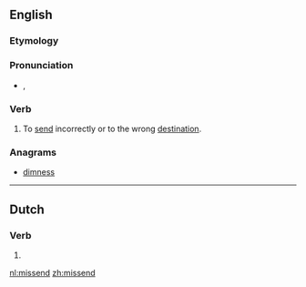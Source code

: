 ==English==

===Etymology===
{{prefix|mis|send}}

===Pronunciation===
* {{IPA|/mɪsˈsɛnd/}}, {{X-SAMPA|/mIs"sEnd/}}

===Verb===
{{en-verb|missends|missending|missent}}

# {{context|transitive|lang=en}} To [[send]] incorrectly or to the wrong [[destination]].

===Anagrams===
* [[dimness#English|dimness]]

----

==Dutch==

===Verb===
{{nl-pres-ptc}}

# {{nl-verb form of|t=pres|m=ptc|missen}}

[[nl:missend]]
[[zh:missend]]